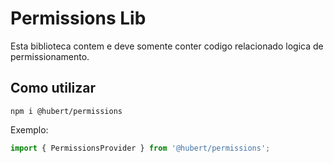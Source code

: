 # Permissions Lib

Esta biblioteca contem e deve somente conter codigo relacionado logica de permissionamento.

## Como utilizar

```
npm i @hubert/permissions
```

Exemplo:

```javascript
import { PermissionsProvider } from '@hubert/permissions';
```
